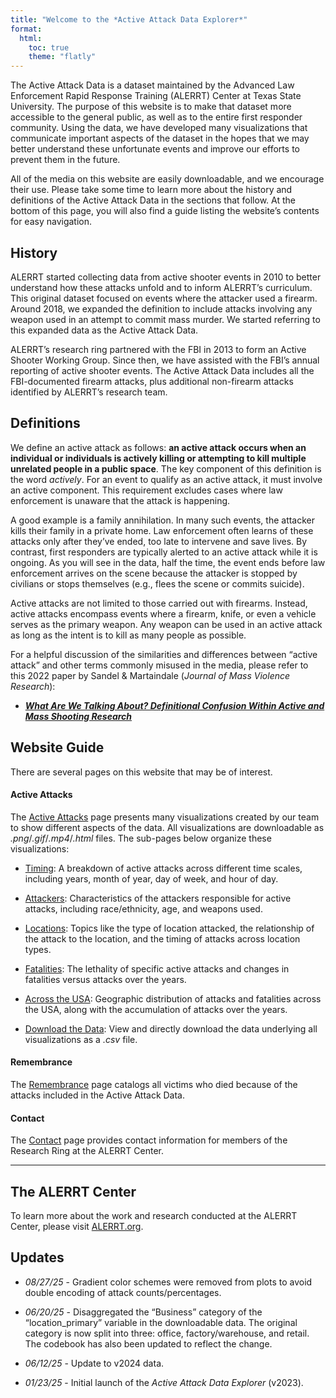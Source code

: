 ```yaml
---
title: "Welcome to the *Active Attack Data Explorer*"
format: 
  html: 
    toc: true
    theme: "flatly"
---
```


The Active Attack Data is a dataset maintained by the Advanced Law Enforcement Rapid Response Training (ALERRT) Center at Texas State University. The purpose of this website is to make that dataset more accessible to the general public, as well as to the entire first responder community. Using the data, we have developed many visualizations that communicate important aspects of the dataset in the hopes that we may better understand these unfortunate events and improve our efforts to prevent them in the future.

All of the media on this website are easily downloadable, and we encourage their use. Please take some time to learn more about the history and definitions of the Active Attack Data in the sections that follow. At the bottom of this page, you will also find a guide listing the website's contents for easy navigation.

## History

ALERRT started collecting data from active shooter events in 2010 to better understand how these attacks unfold and to inform ALERRT’s curriculum. This original dataset focused on events where the attacker used a firearm. Around 2018, we expanded the definition to include attacks involving any weapon used in an attempt to commit mass murder. We started referring to this expanded data as the Active Attack Data.

ALERRT’s research ring partnered with the FBI in 2013 to form an Active Shooter Working Group. Since then, we have assisted with the FBI’s annual reporting of active shooter events. The Active Attack Data includes all the FBI-documented firearm attacks, plus additional non-firearm attacks identified by ALERRT’s research team.

## Definitions

We define an active attack as follows: **an active attack occurs when an individual or individuals is actively killing or attempting to kill multiple unrelated people in a public space**. The key component of this definition is the word *actively*. For an event to qualify as an active attack, it must involve an active component. This requirement excludes cases where law enforcement is unaware that the attack is happening.

A good example is a family annihilation. In many such events, the attacker kills their family in a private home. Law enforcement often learns of these attacks only after they’ve ended, too late to intervene and save lives. By contrast, first responders are typically alerted to an active attack while it is ongoing. As you will see in the data, half the time, the event ends before law enforcement arrives on the scene because the attacker is stopped by civilians or stops themselves (e.g., flees the scene or commits suicide).

Active attacks are not limited to those carried out with firearms. Instead, active attacks encompass events where a firearm, knife, or even a vehicle serves as the primary weapon. Any weapon can be used in an active attack as long as the intent is to kill as many people as possible.

::: callout-tip
For a helpful discussion of the similarities and differences between "active attack" and other terms commonly misused in the media, please refer to this 2022 paper by Sandel & Martaindale (*Journal of Mass Violence Research*):

-   [***What Are We Talking About? Definitional Confusion Within Active and Mass Shooting Research***](https://doi.org/10.53076/JMVR47829)
:::

## Website Guide

There are several pages on this website that may be of interest.

#### **Active Attacks**

The [Active Attacks](./1_visuals.qmd) page presents many visualizations created by our team to show different aspects of the data. All visualizations are downloadable as *.png*/*.gif*/*.mp4*/*.html* files. The sub-pages below organize these visualizations:

-   [Timing](./1_visuals.qmd#timing): A breakdown of active attacks across different time scales, including years, month of year, day of week, and hour of day.

-   [Attackers](./1_visuals.qmd#attackers): Characteristics of the attackers responsible for active attacks, including race/ethnicity, age, and weapons used.

-   [Locations](./1_visuals.qmd#locations): Topics like the type of location attacked, the relationship of the attack to the location, and the timing of attacks across location types.

-   [Fatalities](./1_visuals.qmd#fatalities): The lethality of specific active attacks and changes in fatalities versus attacks over the years.

-   [Across the USA](./1_visuals.qmd#across-the-usa): Geographic distribution of attacks and fatalities across the USA, along with the accumulation of attacks over the years.

-   [Download the Data](./1_visuals.html#download-the-data): View and directly download the data underlying all visualizations as a *.csv* file.

#### **Remembrance**

The [Remembrance](./2_victims.qmd) page catalogs all victims who died because of the attacks included in the Active Attack Data.

#### **Contact**

The [Contact](./3_contact.qmd) page provides contact information for members of the Research Ring at the ALERRT Center.

------------------------------------------------------------------------

## The ALERRT Center

To learn more about the work and research conducted at the ALERRT Center, please visit [ALERRT.org](https://www.alerrt.org).

## Updates

-   *08/27/25* - Gradient color schemes were removed from plots to avoid double encoding of attack counts/percentages.

-   *06/20/25* - Disaggregated the "Business" category of the "location_primary" variable in the downloadable data. The original category is now split into three: office, factory/warehouse, and retail. The codebook has also been updated to reflect the change.

-   *06/12/25* - Update to v2024 data.

-   *01/23/25* - Initial launch of the *Active Attack Data Explorer* (v2023).
